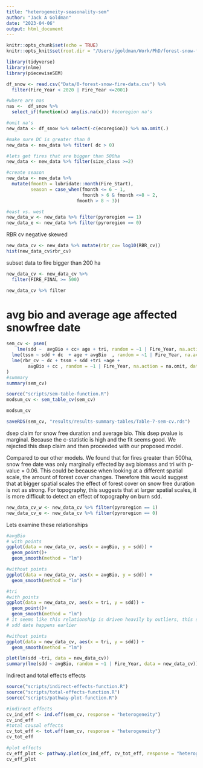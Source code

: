 ```yaml
---
title: "heterogeneity-seasonality-sem"
author: "Jack A Goldman"
date: "2023-04-06"
output: html_document
---
```



```r
knitr::opts_chunk$set(echo = TRUE)
knitr::opts_knit$set(root.dir = "/Users/jgoldman/Work/PhD/forest-snow-fire-interactions/")

```


```r
library(tidyverse)
library(nlme)
library(piecewiseSEM)
```

```r
df_snow <- read.csv("Data/0-forest-snow-fire-data.csv") %>% 
  filter(Fire_Year < 2020 | Fire_Year <=2001) 

#where are nas
nas <-  df_snow %>% 
  select_if(function(x) any(is.na(x))) #ecoregion na's

#omit na's
new_data <- df_snow %>% select(-c(ecoregion)) %>% na.omit(.)

#make sure DC is greater than 0
new_data <- new_data %>% filter( dc > 0) 

#lets get fires that are bigger than 500ha
new_data <- new_data %>% filter(size_class >=2)

```



```r
#create season
new_data <- new_data %>% 
  mutate(fmonth = lubridate::month(Fire_Start),
         season = case_when(fmonth <= 6 ~ 1,
                            fmonth > 6 & fmonth <=8 ~ 2,
                          fmonth > 8 ~ 3))

#east vs. west
new_data_w <- new_data %>% filter(pyroregion == 1)
new_data_e <- new_data %>% filter(pyroregion == 0)

```

RBR cv negative skewed
```r
new_data_cv <- new_data %>% mutate(rbr_cv= log10(RBR_cv))
hist(new_data_cv$rbr_cv)
```
subset data to fire bigger than 200 ha
```r
new_data_cv <- new_data_cv %>% 
  filter(FIRE_FINAL >= 500)

new_data_cv %>% filter
```

# avg bio and average age affected snowfree date
```r
sem_cv <- psem(
    lme(sdd ~  avgBio + cc+ age + tri, random = ~1 | Fire_Year, na.action = na.omit, data = new_data_cv, method = "ML"),
  lme(tssm ~ sdd + dc  + age + avgBio  , random = ~1 | Fire_Year, na.action = na.omit, data = new_data_cv, method = "ML"),
  lme(rbr_cv ~ dc + tssm + sdd +tri +age + 
        avgBio + cc , random = ~1 | Fire_Year, na.action = na.omit, data = new_data_cv, method = "ML")
)
#summary
summary(sem_cv)

source("scripts/sem-table-function.R")
modsum_cv <- sem_table_cv(sem_cv)

modsum_cv

saveRDS(sem_cv, "results/results-summary-tables/Table-7-sem-cv.rds")

```

dsep claim for snow free duration and average bio. This dsep pvalue is marginal.
Because the c-statistic is high and the fit seems good. We rejected this dsep claim
and then proceeded with our proposed model.

Compared to our other models. We found that for fires greater than 500ha, 
snow free date was only marginally effected by avg biomass and tri with p-value = 0.06.
This could be because when looking at a different spatial scale, the amount of forest cover changes.
Therefore this would suggest that at bigger spatial scales the effect of forest cover on snow free duration is not as strong. For topography, this suggests that at larger spatial scales, it is more difficult to detect an
effect of topography on burn sdd. 


```r
new_data_cv_w <- new_data_cv %>% filter(pyroregion == 1)
new_data_cv_e <- new_data_cv %>% filter(pyroregion == 0)

```


Lets examine these relationships
```r
#avgBio
# with points
ggplot(data = new_data_cv, aes(x = avgBio, y = sdd)) +
  geom_point()+
  geom_smooth(method = "lm")

#without points
ggplot(data = new_data_cv, aes(x = avgBio, y = sdd)) +
  geom_smooth(method = "lm")

#tri
#with points
ggplot(data = new_data_cv, aes(x = tri, y = sdd)) +
  geom_point()+
  geom_smooth(method = "lm") 
# it seems like this relationship is driven heavily by outliers, this suggests that it more complex landscapes
# sdd date happens earlier

#without points
ggplot(data = new_data_cv, aes(x = tri, y = sdd)) +
  geom_smooth(method = "lm")

plot(lm(sdd ~tri, data = new_data_cv))
summary(lme(sdd ~ avgBio, random = ~1 | Fire_Year, data = new_data_cv))
```

Indirect and total effects effects
```r
source("scripts/indirect-effects-function.R")
source("scripts/total-effects-function.R")
source("scripts/pathway-plot-function.R")

#indirect effects
cv_ind_eff <- ind.eff(sem_cv, response = "heterogeneity")
cv_ind_eff
#total causal effects
cv_tot_eff <- tot.eff(sem_cv, response = "heterogeneity")
cv_tot_eff

#plot effects
cv_eff_plot <- pathway.plot(cv_ind_eff, cv_tot_eff, response = "heterogeneity")
cv_eff_plot
```

